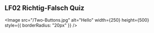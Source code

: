 ## LF02 Richtig-Falsch Quiz




<Image
  src="/Two-Buttons.jpg"
  alt="Hello"
  width={250}
  height={500}
  style={{ borderRadius: "20px" }}
/>

<Quiz
  quiz={quiz}
  shuffle={true}
  showInstantFeedback={true}
  continueTillCorrect={true}
/>
<br />
<br />


<Comments />

